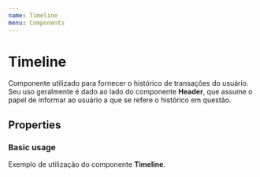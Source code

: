 ```yaml
---
name: Timeline
menu: Components
---
```



# Timeline
Componente utilizado para fornecer o histórico de transações do usuário. Seu uso geralmente é dado ao lado do componente **Header**, que assume o papel de informar ao usuário a que se refere o histórico em questão.

## Properties

<Props of={Timeline} />

### Basic usage
Exemplo de utilização do componente **Timeline**.

<Playground>
    <div style={containerWithPadding}>
		<Header type='icon' title='Meus Pagamentos' icon='menu' />
		<Timeline transactions={[
			{
				seller: 'Karmani',
				charge: '7.238,55',
				status: 'Pago',
				date: '30/ago'
			},
			{
				seller: 'Cor Doce',
				charge: '1.223,45',
				status: 'Pago',
				date: '30/ago'
			},
			{
				seller: 'La Chocole',
				charge: '6.778,99',
				status: 'Pago',
				date: '30/ago'
			},
			{
				seller: 'Confeccoes Mauricio',
				charge: '989,12',
				status: 'Pago',
				date: '27/ago'
			},
			{
				seller: 'Salgunamu',
				charge: '2.323,60',
				status: 'Pago',
				date: '27/ago'
			},
			{
				seller: 'Jo Fashion',
				charge: '4.450,55',
				status: 'Pago',
				date: '27/ago'
			},
		]} />
	</div>
</Playground>